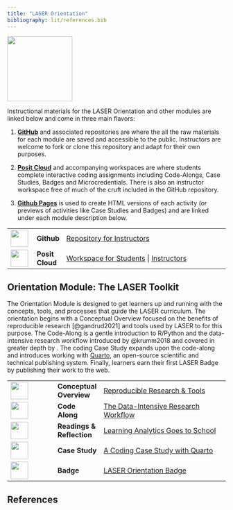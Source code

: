 ```yaml
---
title: "LASER Orientation"
bibliography: lit/references.bib
---
```


![](images/laser-icon.png){width="150"}

Instructional materials for the LASER Orientation and other modules are linked below and come in three main flavors:

1.  [**GitHub**](https://github.com/laser-institute) and associated repositories are where the all the raw materials for each module are saved and accessible to the public. Instructors are welcome to fork or clone this repository and adapt for their own purposes.

2.  [**Posit Cloud**](https://posit.cloud) and accompanying workspaces are where students complete interactive coding assignments including Code-Alongs, Case Studies, Badges and Microcredentials. There is also an instructor workspace free of much of the cruft included in the GitHub repository.

3.  [**Github Pages**](https://pages.github.com) is used to create HTML versions of each activity (or previews of activities like Case Studies and Badges) and are linked under each module description below.

+------------------------------------+-----------------+-------------------------------------------------------------------------------------------------------------------------------------------------------------------------------------------------------------------------------------+
| ![](images/github.png){width="40"} | **Github\       | [Repository for Instructors](https://github.com/laser-institute/network-analysis)                                                                                                                                                   |
|                                    | **              |                                                                                                                                                                                                                                     |
+------------------------------------+-----------------+-------------------------------------------------------------------------------------------------------------------------------------------------------------------------------------------------------------------------------------+
| ![](images/posit.png){width="40"}  | **Posit Cloud** | [Workspace for Students](https://posit.cloud/spaces/493094/join?access_code=qjsumVzA0HZYgrxOSizVbVPmDs7iHYS32yUQaqDe) \| [Instructors](https://posit.cloud/spaces/491234/join?access_code=ika-H6TmM2WU2bN9zwkU7VU1jhAioJHh9wNRudUg) |
+------------------------------------+-----------------+-------------------------------------------------------------------------------------------------------------------------------------------------------------------------------------------------------------------------------------+

## Orientation Module: The LASER Toolkit

The Orientation Module is designed to get learners up and running with the concepts, tools, and processes that guide the LASER curriculum. The orientation begins with a Conceptual Overview focused on the benefits of reproducible research [@gandrud2021] and tools used by LASER to for this purpose. The Code-Along is a gentle introduction to R/Python and the data-intensive research workflow introduced by @krumm2018 and covered in greater depth by . The coding Case Study expands upon the code-along and introduces working with [Quarto](https://quarto.org), an open-source scientific and technical publishing system. Finally, learners earn their first LASER Badge by publishing their work to the web.

+-------------------------------------------------+----------------+-----------------------------------------------------------------------------------------------------------------------------------------+
| ![](images/conceptual-overview.png){width="40"} | **Conceptual\  | [Reproducible Research & Tools](https://laser-institute.github.io/laser-orientation/orientation-conceptual-overview.html)               |
|                                                 | Overview**     |                                                                                                                                         |
+-------------------------------------------------+----------------+-----------------------------------------------------------------------------------------------------------------------------------------+
| ![](images/code-along.png){width="40"}          | **Code Along** | [The Data-Intensive Research Workflow](https://laser-institute.github.io/laser-orientation/orientation-code-along.html)                 |
+-------------------------------------------------+----------------+-----------------------------------------------------------------------------------------------------------------------------------------+
| ![](images/reading.png){width="40"}             | **Readings &\  | [Learning Analytics Goes to School](https://laser-institute.github.io/laser-orientation/orientation-readings.html)                      |
|                                                 | Reflection**   |                                                                                                                                         |
+-------------------------------------------------+----------------+-----------------------------------------------------------------------------------------------------------------------------------------+
| ![](images/case-study.png){width="40"}          | **Case Study** | [A Coding Case Study with Quarto](https://laser-institute.github.io/laser-orientation/orientation-case-study-key-R.html)                |
+-------------------------------------------------+----------------+-----------------------------------------------------------------------------------------------------------------------------------------+
| ![](images/laser-hex.png){width="40"}           | **Badge**      | [LASER Orientation Badge](https://laser-institute.github.io/laser-orientation/orientation-case-study-key-R.html#your-first-laser-badge) |
+-------------------------------------------------+----------------+-----------------------------------------------------------------------------------------------------------------------------------------+

## References
